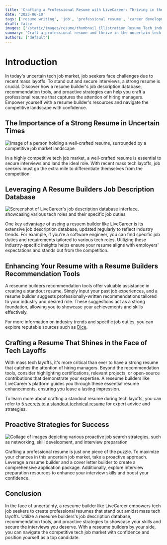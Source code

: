 ```yaml
---
title: 'Crafting a Professional Resume with LiveCareer: Thriving in the Uncertain Tech Job Market'
date: '2023-06-10'
tags: ['resume writing', 'job', 'professional resume', 'career development', 'resume optimization']
draft: false
images: ['/static/images/resume/thumbnail_illistration_Resume_Tech_industry_Job.png']
summary: 'Craft a professional resume and thrive in the uncertain tech job market. Navigate competition and secure your dream tech role.'
authors: ['default']
---
```


# Introduction

In today's uncertain tech job market, job seekers face challenges due to recent mass layoffs. To stand out and secure interviews, a strong resume is crucial. Discover how a resume builder's job description database, recommendation tools, and proactive strategies can help you craft a professional resume that captures the attention of hiring managers. Empower yourself with a resume builder's resources and navigate the competitive landscape with confidence.

## The Importance of a Strong Resume in Uncertain Times

![Image of a person holding a well-crafted resume, surrounded by a competitive job market landscape](/static/images/resume/Andrew_Blase_Image_of_a_person_holding_a_well-crafted_resume_su_1b3447c9-d92b-4582-b6d4-5494a0742a1e.png)

In a highly competitive tech job market, a well-crafted resume is essential to secure interviews and land the ideal role. With recent mass tech layoffs, job seekers must go the extra mile to differentiate themselves from the competition.

## Leveraging A Resume Builders Job Description Database

![Screenshot of LiveCareer's job description database interface, showcasing various tech roles and their specific job duties](/static/images/resume/Screen-shot-livecareer.png)

One key advantage of useing a resuem builder like LiveCareer is its extensive job description database, updated regularly to reflect industry trends. For example, if you're a software engineer, you can find specific job duties and requirements tailored to various tech roles. Utilizing these industry-specific insights helps ensure your resume aligns with employers' expectations and stands out from the competition.

## Enhancing Your Resume with a Resume Builders Recommendation Tools

A reseume builders recommendation tools offer valuable assistance in creating a standout resume. Simply input your past job experiences, and a resume builder suggests professionally-written recommendations tailored to your industry and desired role. These suggestions act as a strong foundation, allowing you to showcase your achievements and skills effectively.

For more information on industry trends and specific job duties, you can explore reputable sources such as [Dice](https://www.dice.com/career-advice/latest-industry-job-trends-what-you-need-to-know).

## Crafting a Resume That Shines in the Face of Tech Layoffs

With mass tech layoffs, it's more critical than ever to have a strong resume that catches the attention of hiring managers. Beyond the recommendation tools, consider highlighting certifications, relevant projects, or open-source contributions that demonstrate your expertise. A reseume builders like LiveCareer's platform guides you through these essential resume enhancements, ensuring you leave a lasting impression.

To learn more about crafting a standout resume during tech layoffs, you can refer to [5 secrets to a standout technical resume](https://www.capstoneresumes.com/secrets-to-standout-technical-resume/) for expert advice and strategies.

## Proactive Strategies for Success

![Collage of images depicting various proactive job search strategies, such as networking, skill development, and interview preparation](/static/images/resume/Collage_of_images_depicting_various_proactive_job.png)

Crafting a professional resume is just one piece of the puzzle. To maximize your chances in this uncertain job market, take a proactive approach. Leverage a resume builder and a cover letter builder to create a comprehensive application package. Additionally, explore interview preparation resources to enhance your interview skills and boost your confidence.

## Conclusion

In the face of uncertainty, a reseume builder like LiveCareer empowers tech job seekers to create professional resumes that stand out amidst mass tech layoffs. Utilize a reseume builders's job description database, recommendation tools, and proactive strategies to showcase your skills and secure the interviews you deserve. With a reseume builders by your side, you can navigate the competitive tech job market with confidence and position yourself as a top candidate.
